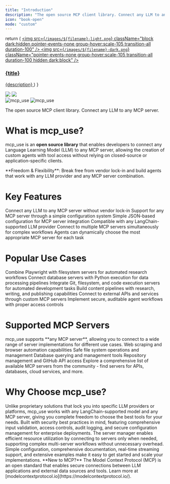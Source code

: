 ```yaml
---
title: "Introduction"
description: "The open source MCP client library. Connect any LLM to any MCP server without vendor lock-in."
icon: "book-open"
mode: "custom"
---
```



  return (
    <a className="group cursor-pointer pb-8" href={href}>
      <img src={`/images/${filename}-light.png`} className="block dark:hidden pointer-events-none group-hover:scale-105 transition-all duration-100" />
      <img src={`/images/${filename}-dark.png`} className="pointer-events-none group-hover:scale-105 transition-all duration-100 hidden dark:block" />
      <h3 className="mt-5 text-gray-900 dark:text-zinc-50 font-medium">{title}</h3>
      <span className="mt-1.5">
        {description}
      </span>
    </a>
  )
}

<div className="absolute inset-0 z-[-10]">
  <img
    src="/images/02.png"
    className="block dark:hidden pointer-events-none w-full h-full object-cover"
  />
  <img
    src="/images/02.png"
    className="hidden dark:block pointer-events-none w-full h-full object-cover opacity-40"
  />
</div>

<div className="px-4 py-8 mt-24 lg:pb-24 max-w-3xl mx-auto">
<div className="text-center">
<img
  src="/logo/light.svg"
  className="block dark:hidden mx-auto h-16 w-auto"
  alt="mcp_use"
/>
<img
  src="/logo/dark.svg"
  className="hidden dark:block mx-auto h-16 w-auto"
  alt="mcp_use"
/>
</div>

<p className="max-w-xl mx-auto px-4 mt-4 text-lg text-center text-gray-500 dark:text-zinc-500">
The open source MCP client library. Connect any LLM to any MCP server.

</p>

<div className="px-6 lg:px-0 mt-12 lg:mt-24 grid sm:grid-cols-2 gap-x-6 gap-y-4">
<HeroCard filename="quickstart" title="Quick Start" description="Get up and running in minutes with our step-by-step guide" href="/quickstart" />

<HeroCard filename="installation" title="Installation" description="Install mcp_use and set up your development environment" href="/installation" />

<HeroCard filename="configuration" title="Configuration" description="Learn how to configure MCP servers and LLM providers" href="/essentials/configuration" />

<HeroCard filename="examples" title="Examples" description="Explore real-world examples and advanced use cases" href="https://github.com/mcp-use/mcp-use/tree/main/examples" />

</div>

</div>

<div className="max-w-5xl mx-auto px-6 py-16">


# What is mcp_use?

mcp_use is an **open source library** that enables developers to connect any Language Learning Model (LLM) to any MCP server, allowing the creation of custom agents with tool access without relying on closed-source or application-specific clients.

<Note>
**Freedom & Flexibility**: Break free from vendor lock-in and build agents that work with any LLM provider and any MCP server combination.
</Note>

# Key Features

<CardGroup cols={2}>
  <Card title="Open Source" icon="code" href="/development">
    Connect any LLM to any MCP server without vendor lock-in
  </Card>
  <Card title="Flexible Configuration" icon="server" href="/essentials/configuration">
    Support for any MCP server through a simple configuration system
  </Card>
  <Card title="Easy Setup" icon="grid-2x2-check" href="/installation">
    Simple JSON-based configuration for MCP server integration
  </Card>
  <Card title="Universal LLM Support" icon="globe" href="/essentials/llm-integration">
    Compatible with any LangChain-supported LLM provider
  </Card>
  <Card title="Multi-Server Support" icon="network" href="/guides/multi-server-setup">
    Connect to multiple MCP servers simultaneously for complex workflows
  </Card>
  <Card title="Dynamic Server Selection" icon="shuffle" href="/essentials/server-manager">
    Agents can dynamically choose the most appropriate MCP server for each task
  </Card>
</CardGroup>

# Popular Use Cases

<CardGroup cols={3}>
  <Card title="Web Scraping & Research" icon="globe" href="/quickstart">
    Combine Playwright with filesystem servers for automated research workflows
  </Card>
  <Card title="Data Analysis" icon="chart-bar" href="/guides/multi-server-setup">
    Connect database servers with Python execution for data processing pipelines
  </Card>
  <Card title="Development Automation" icon="git-pull-request" href="/guides/streaming">
    Integrate Git, filesystem, and code execution servers for automated development tasks
  </Card>
  <Card title="Content Generation" icon="file-text" href="/building-custom-agents">
    Build content pipelines with research, writing, and publishing capabilities
  </Card>
  <Card title="API Integration" icon="plug" href="/essentials/connection-types">
    Connect to external APIs and services through custom MCP servers
  </Card>
  <Card title="Security & Compliance" icon="shield" href="/guides/security">
    Implement secure, auditable agent workflows with proper access controls
  </Card>
</CardGroup>

# Supported MCP Servers

<Info>
mcp_use supports **any MCP server**, allowing you to connect to a wide range of server implementations for different use cases.
</Info>

<CardGroup cols={2}>
  <Card title="Playwright" icon="globe" href="https://github.com/microsoft/playwright-python">
    Web scraping and browser automation capabilities
  </Card>
  <Card title="Filesystem" icon="folder" href="https://github.com/modelcontextprotocol/servers/tree/main/src/filesystem">
    Safe file system operations and management
  </Card>
  <Card title="SQLite" icon="database" href="https://github.com/modelcontextprotocol/servers/tree/main/src/sqlite">
    Database querying and management tools
  </Card>
  <Card title="GitHub" icon="github" href="https://github.com/modelcontextprotocol/servers/tree/main/src/github">
    Repository management and GitHub API access
  </Card>
</CardGroup>

<Card title="Awesome MCP Servers" icon="star" href="https://github.com/punkpeye/awesome-mcp-servers" horizontal>
  Explore a comprehensive list of available MCP servers from the community - find servers for APIs, databases, cloud services, and more.
</Card>

# Why Choose mcp_use?

<AccordionGroup>
  <Accordion title="True Multi-Provider Freedom">
    Unlike proprietary solutions that lock you into specific LLM providers or platforms, mcp_use works with any LangChain-supported model and any MCP server, giving you complete freedom to choose the best tools for your needs.
  </Accordion>

  <Accordion title="Production-Ready Security">
    Built with security best practices in mind, featuring comprehensive input validation, access controls, audit logging, and secure configuration management for enterprise deployments.
  </Accordion>

  <Accordion title="Scalable Architecture">
    The server manager enables efficient resource utilization by connecting to servers only when needed, supporting complex multi-server workflows without unnecessary overhead.
  </Accordion>

  <Accordion title="Developer Experience">
    Simple configuration, comprehensive documentation, real-time streaming support, and extensive examples make it easy to get started and scale your implementations.
  </Accordion>
</AccordionGroup>

<Tip>
**New to MCP?** The Model Context Protocol (MCP) is an open standard that enables secure connections between LLM applications and external data sources and tools. Learn more at [modelcontextprotocol.io](https://modelcontextprotocol.io/).
</Tip>

</div>
